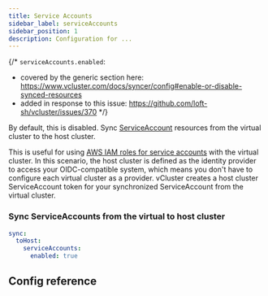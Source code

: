 ```yaml
---
title: Service Accounts
sidebar_label: serviceAccounts
sidebar_position: 1
description: Configuration for ...
---
```




{/*
`serviceAccounts.enabled`:
- covered by the generic section here: https://www.vcluster.com/docs/syncer/config#enable-or-disable-synced-resources
- added in response to this issue: https://github.com/loft-sh/vcluster/issues/370
*/}

By default, this is disabled. Sync [ServiceAccount](https://kubernetes.io/docs/concepts/security/service-accounts/) resources from the virtual cluster to the host cluster. 

This is useful for using [AWS IAM roles for service accounts](https://docs.aws.amazon.com/eks/latest/userguide/iam-roles-for-service-accounts.html) with the virtual cluster. In this scenario, the host cluster is defined as the identity provider to access your OIDC-compatible system, which means you don't have to configure each virtual cluster as a provider. vCluster creates a host cluster ServiceAccount token for your synchronized ServiceAccount from the virtual cluster. 

### Sync ServiceAccounts from the virtual to host cluster

```YAML
sync:
  toHost:
    serviceAccounts:
      enabled: true
```

## Config reference

<EnableSwitch/>